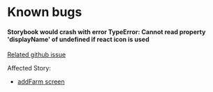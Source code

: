 
<Meta title="Docs/bugs" />

# Known bugs

#### Storybook would crash with error TypeError: Cannot read property 'displayName' of undefined if react icon is used

[Related github issue](https://github.com/storybookjs/storybook/issues/11821)

Affected Story:

- [addFarm screen](http://localhost:6006/?path=/story/form-intro-2-addfarm--primary)
